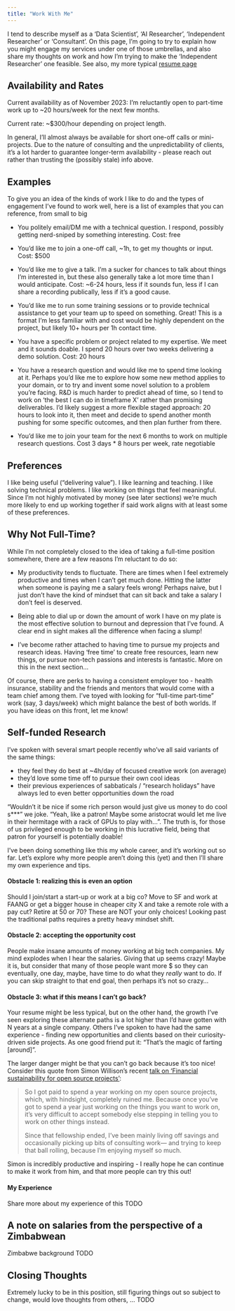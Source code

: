 ```yaml
---
title: "Work With Me"
---
```


I tend to describe myself as a 'Data Scientist', 'AI Researcher', 'Independent Researcher' or 'Consultant'. On this page, I'm going to try to explain how you might engage my services under one of those umbrellas, and also share my thoughts on work and how I'm trying to make the 'Independent Researcher' one feasible. See also, my more typical [resume page](resume.md)

## Availability and Rates

Current availability as of November 2023: I'm reluctantly open to part-time work up to ~20 hours/week for the next few months.

Current rate: ~$300/hour depending on project length.

In general, I'll almost always be available for short one-off calls or mini-projects. Due to the nature of consulting and the unpredictability of clients, it's a lot harder to guarantee longer-term availability - please reach out rather than trusting the (possibly stale) info above. 

## Examples

To give you an idea of the kinds of work I like to do and the types of engagement I've found to work well, here is a list of examples that you can reference, from small to big

- You politely email/DM me with a technical question. I respond, possibly getting nerd-sniped by something interesting. Cost: free

- You'd like me to join a one-off call, ~1h, to get my thoughts or input. Cost: $500

- You'd like me to give a talk. I'm a sucker for chances to talk about things I'm interested in, but these also generally take a lot more time than I would anticipate. Cost: ~6-24 hours, less if it sounds fun, less if I can share a recording publically, less if it's a good cause.

- You'd like me to run some training sessions or to provide technical assistance to get your team up to speed on something. Great! This is a format I'm less familiar with and cost would be highly dependent on the project, but likely 10+ hours per 1h contact time. 

- You have a specific problem or project related to my expertise. We meet and it sounds doable. I spend 20 hours over two weeks delivering a demo solution. Cost: 20 hours

- You have a research question and would like me to spend time looking at it. Perhaps you'd like me to explore how some new method applies to your domain, or to try and invent some novel solution to a problem you're facing. R&D is much harder to predict ahead of time, so I tend to work on 'the best I can do in timeframe X' rather than promising deliverables. I'd likely suggest a more flexible staged approach: 20 hours to look into it, then meet and decide to spend another month pushing for some specific outcomes, and then plan further from there. 

- You'd like me to join your team for the next 6 months to work on multiple research questions. Cost 3 days * 8 hours per week, rate negotiable

## Preferences

I like being useful ("delivering value"). I like learning and teaching. I like solving technical problems. I like working on things that feel meaningful. Since I'm not highly motivated by money (see later sections) we're much more likely to end up working together if said work aligns with at least some of these preferences.

## Why Not Full-Time?

While I'm not completely closed to the idea of taking a full-time position somewhere, there are a few reasons I'm reluctant to do so:

- My productivity tends to fluctuate. There are times when I feel extremely productive and times when I can't get much done. Hitting the latter when someone is paying me a salary feels wrong! Perhaps naive, but I just don't have the kind of mindset that can sit back and take a salary I don't feel is deserved. 

- Being able to dial up or down the amount of work I have on my plate is the most effective solution to burnout and depression that I've found. A clear end in sight makes all the difference when facing a slump!

- I've become rather attached to having time to pursue my projects and research ideas. Having 'free time' to create free resources, learn new things, or pursue non-tech passions and interests is fantastic. More on this in the next section...

Of course, there are perks to having a consistent employer too - health insurance, stability and the friends and mentors that would come with a team chief among them. I've toyed with looking for "full-time part-time" work (say, 3 days/week) which might balance the best of both worlds. If you have ideas on this front, let me know! 

## Self-funded Research

I've spoken with several smart people recently who've all said variants of the same things: 

- they feel they do best at ~4h/day of focused creative work (on average)
- they'd love some time off to pursue their own cool ideas
- their previous experiences of sabbaticals / "research holidays" have always led to even better opportunities down the road

"Wouldn't it be nice if some rich person would just give us money to do cool s***" we joke. "Yeah, like a patron! Maybe some aristocrat would let me live in their hermitage with a rack of GPUs to play with...". The truth is, for those of us privileged enough to be working in this lucrative field, being that patron for yourself is potentially doable! 

I've been doing something like this my whole career, and it's working out so far. Let's explore why more people aren't doing this (yet) and then I'll share my own experience and tips.

#### Obstacle 1: realizing this is even an option

Should I join/start a start-up or work at a big co? Move to SF and work at FAANG or get a bigger house in cheaper city X and take a remote role with a pay cut? Retire at 50 or 70? These are NOT your only choices! Looking past the traditional paths requires a pretty heavy mindset shift.

#### Obstacle 2: accepting the opportunity cost

People make insane amounts of money working at big tech companies. My mind explodes when I hear the salaries. Giving that up seems crazy! Maybe it is, but consider that many of those people want more $ so they can eventually, one day, maybe, have time to do what they *really* want to do. If you can skip straight to that end goal, then perhaps it's not so crazy...

#### Obstacle 3: what if this means I can't go back?

Your resume might be less typical, but on the other hand, the growth I've seen exploring these alternate paths is a lot higher than I'd have gotten with N years at a single company. Others I've spoken to have had the same experience - finding new opportunities and clients based on their curiosity-driven side projects. As one good friend put it: "That’s the magic of farting [around]".

The larger danger might be that you can't go back because it's too nice! Consider this quote from Simon Willison's recent [talk on 'Financial sustainability for open source projects'](https://simonwillison.net/2023/Nov/10/universe/):

> So I got paid to spend a year working on my open source projects, which, with hindsight, completely ruined me. Because once you’ve got to spend a year just working on the things you want to work on, it’s very difficult to accept somebody else stepping in telling you to work on other things instead.
>
> Since that fellowship ended, I’ve been mainly living off savings and occasionally picking up bits of consulting work— and trying to keep that ball rolling, because I’m enjoying myself so much.

Simon is incredibly productive and inspiring - I really hope he can continue to make it work from him, and that more people can try this out!

#### My Experience

Share more about my experience of this TODO

## A note on salaries from the perspective of a Zimbabwean

Zimbabwe background TODO

## Closing Thoughts

Extremely lucky to be in this position, still figuring things out so subject to change, would love thoughts from others, ... TODO